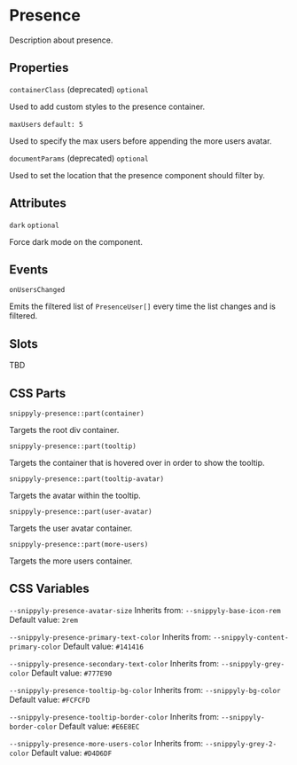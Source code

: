 # Presence

Description about presence.

## Properties

`containerClass` (deprecated)
`optional`

Used to add custom styles to the presence container.

`maxUsers`
`default: 5`

Used to specify the max users before appending the more users avatar.

`documentParams` (deprecated)
`optional`

Used to set the location that the presence component should filter by.

## Attributes

`dark`
`optional`

Force dark mode on the component.

## Events

`onUsersChanged`

Emits the filtered list of `PresenceUser[]` every time the list changes and is filtered.

## Slots

TBD

## CSS Parts

`snippyly-presence::part(container)`

Targets the root div container.

`snippyly-presence::part(tooltip)`

Targets the container that is hovered over in order to show the tooltip.

`snippyly-presence::part(tooltip-avatar)`

Targets the avatar within the tooltip.

`snippyly-presence::part(user-avatar)`

Targets the user avatar container.

`snippyly-presence::part(more-users)`

Targets the more users container.

## CSS Variables

`--snippyly-presence-avatar-size`
Inherits from: `--snippyly-base-icon-rem`
Default value: `2rem`

`--snippyly-presence-primary-text-color`
Inherits from: `--snippyly-content-primary-color`
Default value: `#141416`

`--snippyly-presence-secondary-text-color`
Inherits from: `--snippyly-grey-color`
Default value: `#777E90`

`--snippyly-presence-tooltip-bg-color`
Inherits from: `--snippyly-bg-color`
Default value: `#FCFCFD`

`--snippyly-presence-tooltip-border-color`
Inherits from: `--snippyly-border-color`
Default value: `#E6E8EC`

`--snippyly-presence-more-users-color`
Inherits from: `--snippyly-grey-2-color`
Default value: `#D4D6DF`
